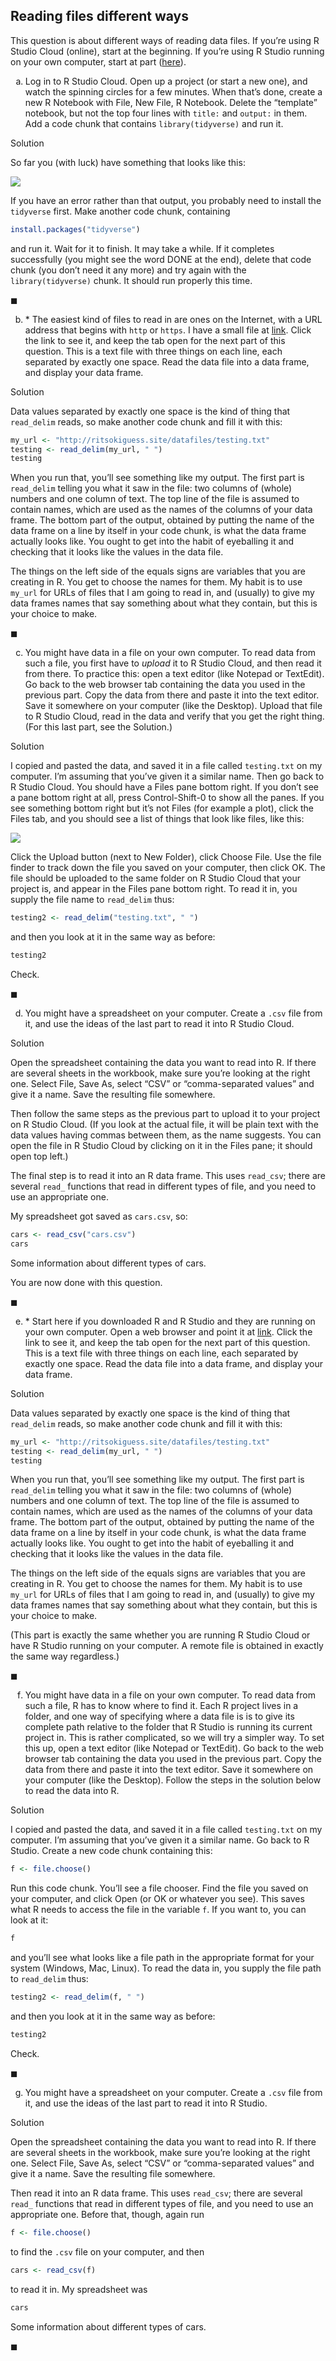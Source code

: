 ##  Reading files different ways


 This question is about different ways of reading data files. If you're using R Studio Cloud (online), start at the beginning. If you're using R Studio running on your own computer, start at part (<a href="#part:own-start">here</a>). 



(a) Log in to R Studio Cloud. Open up a project (or start a new
one), and watch the spinning circles for a few minutes. When that's
done, create a new R Notebook with File, New File, R
Notebook. Delete the "template" notebook, but not the top four
lines with `title:` 
and `output:` in them. Add a code chunk that contains `library(tidyverse)` and run it.

Solution


So far you (with luck) have something that looks like this:

![](Screenshot_2019-01-10_11-55-06.png)


If you have an error rather than that output, you probably need to
install the `tidyverse` first. Make another code chunk,
containing

```r
install.packages("tidyverse")
```

 

and run it. Wait for it to finish. It may take a while. If it
completes successfully (you might see the word DONE at the end),
delete that code chunk (you don't need it any more) and try again with
the `library(tidyverse)` chunk. It should run properly this
time.

$\blacksquare$

(b)  <a name="part:internet-file">*</a> The easiest kind of files to read
in are ones on the Internet, with a URL address that begins with
`http` 
or `https`.  I have a small file at
[link](http://ritsokiguess.site/datafiles/testing.txt). Click
the link to see it, and keep the tab open for the next part of this question.
This is a text file with three things on each
line, each separated by exactly one space. Read the data file into a
data frame, and display your data frame.

Solution


Data values separated by exactly one space is the kind of thing that `read_delim` reads, so make another code chunk and fill it with this:
```r
my_url <- "http://ritsokiguess.site/datafiles/testing.txt"
testing <- read_delim(my_url, " ")
testing
```

     

When you run that, you'll see something like my output. The first part
is `read_delim` telling you what it saw in the file: two
columns of (whole) numbers and one column of text. The top line of the
file is assumed to contain names, which are used as the names of the
columns of your data frame. The bottom part of the output, obtained by
putting the name of the data frame on a line by itself in your code
chunk, is what the data frame actually looks like. You ought to get
into the habit of eyeballing it and checking that it looks like the
values in the data file.

The things on the left side of the equals signs are variables that you
are creating in R. You get to choose the names for them. My habit is
to use `my_url` for URLs of files that I am going to read in,
and (usually) to give my data frames names that say something about
what they contain, but this is your choice to make.

$\blacksquare$

(c) You might have data in a file on your own computer. To read
data from such a file, you first have to *upload* it to R
Studio Cloud, and then read it from there. To practice this: open a
text editor (like Notepad or TextEdit). Go back to the web browser
tab containing the data you used in the previous part. Copy the data
from there and paste it into the text editor. Save it somewhere on
your computer (like the Desktop). Upload that file to R Studio
Cloud, read in the data and verify that you get the right
thing. (For this last part, see the Solution.)

Solution


I copied and pasted the data, and saved it in a file called
`testing.txt` on my computer. I'm assuming that you've
given it a similar name.
Then go back to R Studio Cloud. You should have a Files pane
bottom right. If you don't see a pane bottom right at all, press
Control-Shift-0 to show all the panes. If you see something bottom
right but it's not Files (for example a plot), click the Files
tab, and you should see a list of things that look like files, like this:


![](Screenshot_2019-01-10_12-29-48.png)


Click the Upload button (next to New Folder), click Choose
File. Use the file finder to track down the file you saved on your
computer, then click OK. The file should be uploaded to the same
folder on R Studio Cloud that your project is, and appear in the
Files pane bottom right.
To read it in, you supply the file name to `read_delim` thus:
```r
testing2 <- read_delim("testing.txt", " ")
```

     

and then you look at it in the same way as before:

```r
testing2
```

 

Check.

$\blacksquare$

(d) You might have a spreadsheet on your computer. Create a
`.csv` file from it, and use the ideas of the last part to
read it into R Studio Cloud.

Solution


Open the spreadsheet containing the data you want to read into
R. If there are several sheets in the workbook, make sure you're
looking at the right one. Select File, Save As, select "CSV"
or "comma-separated values" and give it a name. Save the
resulting file somewhere.

Then follow the same steps as the previous part to upload it to
your project on R Studio Cloud. (If you look at the actual file,
it will be plain text with the data values having commas between
them, as the name suggests. You can open the file in R Studio
Cloud by clicking on it in the Files pane; it should open top
left.)

The final step is to read it into an R data frame. This uses
`read_csv`; there are several `read_` functions that
read in different types of file, and you need to use an appropriate
one.

My spreadsheet got saved as `cars.csv`, so:

```r
cars <- read_csv("cars.csv")
cars
```

       
Some information about different types of cars.

You are now done with this question.

$\blacksquare$

(e)  <a name="part:own-start">*</a> Start here if you downloaded R and R
Studio and they are running on your own computer. 
Open a web browser and point it at 
[link](http://ritsokiguess.site/datafiles/testing.txt). Click
the link to see it, and keep the tab open for the next part of this question.
This is a text file with three things on each
line, each separated by exactly one space. Read the data file into a
data frame, and display your data frame.

Solution


Data values separated by exactly one space is the kind of thing that `read_delim` reads, so make another code chunk and fill it with this:
```r
my_url <- "http://ritsokiguess.site/datafiles/testing.txt"
testing <- read_delim(my_url, " ")
testing
```

     

When you run that, you'll see something like my output. The first part
is `read_delim` telling you what it saw in the file: two
columns of (whole) numbers and one column of text. The top line of the
file is assumed to contain names, which are used as the names of the
columns of your data frame. The bottom part of the output, obtained by
putting the name of the data frame on a line by itself in your code
chunk, is what the data frame actually looks like. You ought to get
into the habit of eyeballing it and checking that it looks like the
values in the data file.

The things on the left side of the equals signs are variables that you
are creating in R. You get to choose the names for them. My habit is
to use `my_url` for URLs of files that I am going to read in,
and (usually) to give my data frames names that say something about
what they contain, but this is your choice to make.

(This part is exactly the same whether you are running R Studio Cloud
or have R Studio running on your computer. A remote file is obtained
in exactly the same way regardless.)

$\blacksquare$

(f) You might have data in a file on your own computer. To read data
from such a file, R has to know where to find it. Each R project lives
in a folder, and one way of specifying where a data file is is to give
its complete path relative to the folder that R Studio is running its
current project in. This is rather complicated, so we will try a
simpler way. To set this up, open a text editor (like Notepad or
TextEdit). Go back to the web browser tab containing the data you used
in the previous part. Copy the data from there and paste it into the
text editor. Save it somewhere on your computer (like the
Desktop). Follow the steps in the solution below to read the data 
into R.

Solution


I copied and pasted the data, and saved it in a file called
`testing.txt` on my computer. I'm assuming that you've
given it a similar name.
Go back to R Studio. Create a new code chunk containing this:
```r
f <- file.choose()
```

     

Run this code chunk. You'll see a file chooser. Find the file you
saved on your computer, and click Open (or OK or whatever you
see). This saves what R needs to access the file in the variable
`f`. If you want to, you can look at it:

```r
f
```

 

and you'll see what looks like a file path in the appropriate format
for your system (Windows, Mac, Linux).
To read the data in, you supply the file path to `read_delim` thus:
```r
testing2 <- read_delim(f, " ")
```

     

and then you look at it in the same way as before:

```r
testing2
```

 

Check.

$\blacksquare$

(g) You might have a spreadsheet on your computer. Create a
`.csv` file from it, and use the ideas of the last part to
read it into R Studio.

Solution


Open the spreadsheet containing the data you want to read into
R. If there are several sheets in the workbook, make sure you're
looking at the right one. Select File, Save As, select "CSV"
or "comma-separated values" and give it a name. Save the
resulting file somewhere.

Then read it into an R data frame. This uses `read_csv`; 
there are several `read_` functions that
read in different types of file, and you need to use an appropriate
one. Before that, though, again run

```r
f <- file.choose()
```

     

to find the `.csv` file on your computer, and then

```r
cars <- read_csv(f)
```

       

to read it in. My spreadsheet was

```r
cars
```

 
Some information about different types of cars.

$\blacksquare$



